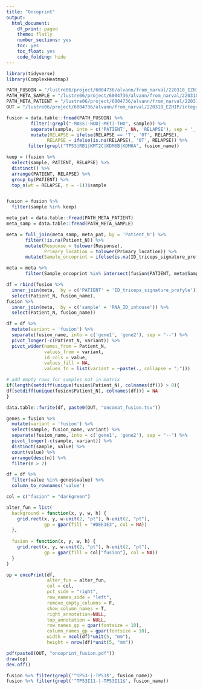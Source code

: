 ```yaml
---
title: "Oncoprint"
output: 
  html_document:
    df_print: paged
    theme: flatly
    number_sections: yes
    toc: yes
    toc_float: yes
    code_folding: hide
---
```


```r
library(tidyverse)
library(ComplexHeatmap)
```

```r
PATH_FUSOIN = "/lustre06/project/6004736/alvann/from_narval/220318_EZHIP/integrated/221106_oncoprint/out/01_concat/fusions_final.tsv"
PATH_META_SAMPLE = "/lustre06/project/6004736/alvann/from_narval/220318_EZHIP/files/sample_meta.tsv"
PATH_META_PATIENT = "/lustre06/project/6004736/alvann/from_narval/220318_EZHIP/files/patient_meta.tsv"
OUT = "/lustre06/project/6004736/alvann/from_narval/220318_EZHIP/integrated/221106_oncoprint/out/03_oncoprint_fusion/"
```

```r
fusion = data.table::fread(PATH_FUSOIN) %>%
         filter(!grepl("-MASS|-NOD|-MET|-THO", sample)) %>%
         separate(sample, into = c('PATIENT', NA, 'RELAPSE'), sep = '_', remove = F) %>%
         mutate(RELAPSE = ifelse(RELAPSE == 'T', '0T', RELAPSE), 
               RELAPSE = ifelse(is.na(RELAPSE), '0T', RELAPSE)) %>%
        filter(grepl("TP53|RB1|KMT2C|KDM6B|KDM6A", fusion_name)) 
``` 

```r
keep = (fusion %>%
  select(sample, PATIENT, RELAPSE) %>%
  distinct() %>%
  arrange(PATIENT, RELAPSE) %>%
  group_by(PATIENT) %>%
  top_n(wt = RELAPSE, n = -1))$sample


fusion = fusion %>%
  filter(sample %in% keep)
```

```r
meta_pat = data.table::fread(PATH_META_PATIENT) 
meta_samp = data.table::fread(PATH_META_SAMPLE)
```

```r
meta = full_join(meta_samp, meta_pat, by = 'Patient_N') %>%
       filter(!is.na(Patient_N)) %>%
       mutate(Response = tolower(Response), 
              Primary_location = tolower(Primary_location)) %>%
       mutate(Sample_oncoprint = ifelse(is.na(ID_triceps_signature_profyle), RNA_ID_inhouse, ID_triceps_signature_profyle)) 

meta = meta %>%
       filter(Sample_oncoprint %in% intersect(fusion$PATIENT, meta$Sample_oncoprint))
```

```r
df = rbind(fusion %>% 
  inner_join(meta,  by = c('PATIENT' = 'ID_triceps_signature_profyle')) %>%
  select(Patient_N, fusion_name), 
fusion %>% 
  inner_join(meta,  by = c('sample' = 'RNA_ID_inhouse')) %>%
  select(Patient_N, fusion_name))
```


```r
df = df %>% 
  mutate(variant = 'fusion') %>%
  separate(fusion_name, into = c('gene1', 'gene2'), sep = "--") %>%
  pivot_longer(-c(Patient_N, variant)) %>%
  pivot_wider(names_from = Patient_N, 
              values_from = variant, 
              id_cols = value, 
              values_fill = NA,
              values_fn = list(variant = ~paste(., collapse = ";")))

# add empty rows for samples not in matrix 
if(length(setdiff(unique(fusion$Patient_N), colnames(df))) > 0){
df[setdiff(unique(fusion$Patient_N), colnames(df))] = NA
}
```

```r
data.table::fwrite(df, paste0(OUT, "oncomat_fusion.tsv"))
```


```r
genes = fusion %>% 
  mutate(variant = 'fusion') %>%
  select(sample, fusion_name, variant) %>%
  separate(fusion_name, into = c('gene1', 'gene2'), sep = "--") %>%
  pivot_longer(-c(sample, variant)) %>%
  distinct(sample, value) %>%
  count(value) %>%
  arrange(desc(n)) %>%
  filter(n > 2)

df = df %>%
  filter(value %in% genes$value) %>%
  column_to_rownames('value')
```

```r
col = c("fusion" = "darkgreen")

alter_fun = list(
  background = function(x, y, w, h) {
    grid.rect(x, y, w-unit(2, "pt"), h-unit(2, "pt"), 
              gp = gpar(fill = "#DEE3E3", col = NA))
  },
  
  fusion = function(x, y, w, h) {
    grid.rect(x, y, w-unit(2, "pt"), h-unit(2, "pt"), 
              gp = gpar(fill = col["fusion"], col = NA))
  }
)
```

```r
op = oncoPrint(df,
               alter_fun = alter_fun,
               col = col, 
               pct_side = "right", 
               row_names_side = "left", 
               remove_empty_columns = F, 
               show_column_names = T, 
               right_annotation=NULL, 
               top_annotation = NULL, 
               row_names_gp = gpar(fontsize = 10),
               column_names_gp = gpar(fontsize = 10), 
               width = ncol(df)*unit(5, "mm"), 
               height = nrow(df)*unit(5, "mm"))

```
```r
pdf(paste0(OUT, "oncoprint_fusion.pdf"))
draw(op)
dev.off()
```


```r
fusion %>% filter(grepl('^TP53-|-TP53$', fusion_name))
fusion %>% filter(grepl('^TP53I11-|-TP53I11$', fusion_name))
```

